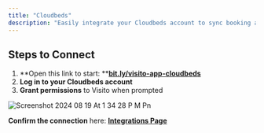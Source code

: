 ```yaml
---
title: "Cloudbeds"
description: "Easily integrate your Cloudbeds account to sync booking and guest data with Visito."
---
```


## Steps to Connect

1. **Open this link to start: **[**bit.ly/visito-app-cloudbeds**](https://bit.ly/visito-app-cloudbeds)
2. **Log in to your Cloudbeds account**
3. **Grant permissions** to Visito when prompted

![Screenshot 2024 08 19 At 1 34 28 P M Pn](/images/Screenshot_2024-08-19_at_1.34.28_p.m..png)

**Confirm the connection** here: [**Integrations Page**](https://app.visitoai.com/settings/integrations)